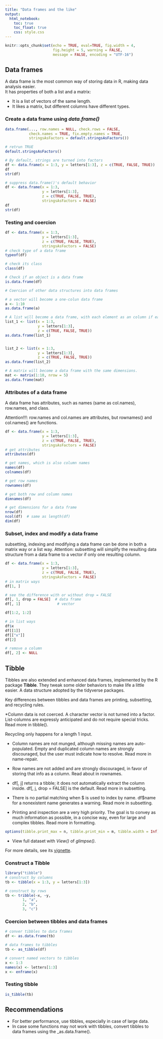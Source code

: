 ---
title: "Data frames and the like"
output: 
  html_notebook:
    toc: true
    toc_float: true
    css: style.css
---

```{r include = FALSE}
knitr::opts_chunk$set(echo = TRUE, eval=TRUE, fig.width = 4, 
                      fig.height = 5, warning = FALSE, 
                      message = FALSE, encoding = "UTF-16")
```

## Data frames

A data frame is the most common way of storing data in R, making data analysis easier.  
It has properties of both a list and a matrix:  

* It is a list of vectors of the same length.  
* It likes a matrix, but different columns have different types.

### Create a data frame using _data.frame()_

```{r eval = FALSE}

data.frame(..., row.names = NULL, check.rows = FALSE,
           check.names = TRUE, fix.empty.names = TRUE,
           stringsAsFactors = default.stringsAsFactors())

# retrun TRUE
default.stringsAsFactors()
```

```{r}
# By default, strings are turned into factors
df <- data.frame(x = 1:3, y = letters[1:3], z = c(TRUE, FALSE, TRUE))
df
str(df)

# suppress data.frame()'s default behavior
df <- data.frame(x = 1:3, 
                 y = letters[1:3], 
                 z = c(TRUE, FALSE, TRUE), 
                 stringsAsFactors = FALSE)
df
str(df)
```

### Testing and coercion

```{r eval = FALSE}
df <- data.frame(x = 1:3, 
                 y = letters[1:3], 
                 z = c(TRUE, FALSE, TRUE), 
                 stringsAsFactors = FALSE)
# check type of a data frame
typeof(df)

# check its class
class(df)

# Check if an object is a data frame
is.data.frame(df)

# Coercion of other data structures into data frames

# a vector will become a one-colun data frame
a <- 1:10
as.data.frame(a)

# A list will become a data frame, with each element as an column if each list element has the same length; otherwise R throws an error
list_1 <- list(x = 1:3, 
               y = letters[1:3], 
               z = c(TRUE, FALSE, TRUE))
as.data.frame(list_1)


list_2 <- list(x = 1:3, 
               y = letters[1:3], 
               z = c(TRUE, FALSE, TRUE))
as.data.frame(list_2)

# A matrix will become a data frame with the same dimensions.
mat <- matrix(1:10, nrow = 5)
as.data.frame(mat)
```

### Attributes of a data frame
A data frame has attributes, such as names (same as col.names), row.names, and class.

Attention!!!: row.names and col.names are attributes, but rownames() and col.names() are functions.

```{r eval = FALSE}
df <- data.frame(x = 1:3, 
                 y = letters[1:3], 
                 z = c(TRUE, FALSE, TRUE), 
                 stringsAsFactors = FALSE)
# get attributes
attributes(df)

# get names, which is also column names
names(df)
colnames(df)

# get row names
rownames(df)

# get both row and column names
dimnames(df)

# get dimensions for a data frame 
nrow(df)
ncol(df)  # same as length(df)
dim(df)
```
### Subset, index and modify a data frame
subsetting, indexing and modifying a data frame can be done in both a matrix way or a list way.
Attention: subsetting will simplify the resulting data structure from a data frame to a vector if only one resulting column. 

```{r eval = FALSE}
df <- data.frame(x = 1:3, 
                 y = letters[1:3], 
                 z = c(TRUE, FALSE, TRUE), 
                 stringsAsFactors = FALSE)
# in matrix ways
df[1, ]

# see the difference with or without drop = FALSE
df[, 1, drop = FALSE]  # data frame
df[, 1]                 # vector

df[1:2, 1:2]

# in list ways
df$x
df[[1]]
df[["x"]]
df[2]

# remove a column
df[, 2] <- NULL
```

## Tibble
Tibbles are also extended and enhanced data frames, implemented by the R package **Tibble**. They tweak some older behaviors to make life a little easier. A data structure adopted by the tidyverse packages.

Key differences between tibbles and data frames are printing, subsetting, and recycling rules.  

*Column data is not coerced. A character vector is not turned into a factor. List-columns are expressly anticipated and do not require special tricks. Read more in tibble().  

Recycling only happens for a length 1 input.  

* Column names are not munged, although missing names are auto-populated. Empty and duplicated column names are strongly discouraged, but the user must indicate how to resolve. Read more in name-repair.  

* Row names are not added and are strongly discouraged, in favor of storing that info as a column. Read about in rownames.  

* df[, j] returns a tibble; it does not automatically extract the column inside. df[, j, drop = FALSE] is the default. Read more in subsetting.  

* There is no partial matching when $ is used to index by name. df$name for a nonexistent name generates a warning. Read more in subsetting.  

* Printing and inspection are a very high priority. The goal is to convey as much information as possible, in a concise way, even for large and complex tibbles. Read more in formatting.  
```{r eval = FALSE}
options(tibble.print_max = n, tibble.print_min = m, tibble.width = Inf)
```

* View full dataset with _View()_ of _glimpse()_. 

For more details, see its [vignette](https://cran.r-project.org/web/packages/tibble/vignettes/tibble.html).

### Construct a Tibble  
```{r}
library("tibble")
# construct by columns
tb <- tibble(x = 1:3, y = letters[1:3])

# construct by rows
tb <- tribble(~x, ~y, 
        1, "a",
        2, "b",
        3, "c")
```
### Coercion between tibbles and data frames
```{r}
# conver tibbles to data frames
df <- as.data.frame(tb)  

# data frames to tibbles
tb <- as_tibble(df)

# convert named vectors to tibbles
x <- 1:3
names(x) <- letters[1:3]
x <- enframe(x)
```
### Testing tibble
```{r}
is_tibble(tb)
```
## Recommendations  

* For better performance, use tibbles, especially in case of large data.  
* In case some functions may not work with tibbles, convert tibbles to data frames using the _as.data.frame(). 


